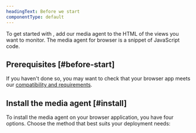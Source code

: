 ```yaml
---
headingText: Before we start
componentType: default
---
```


To get started with <InlinePopover type="browser"/>, add our media agent to the HTML of the views you want to monitor. The media agent for browser is a snippet of JavaScript code.

## Prerequisites [#before-start]

If you haven't done so, you may want to check that your browser app meets our [compatibility and requirements](/docs/streaming-video-&-ads/installation/browser/browser-agent-compatibility-requirements/).

## Install the media agent [#install]

To install the media agent on your browser application, you have four options. Choose the method that best suits your deployment needs:

